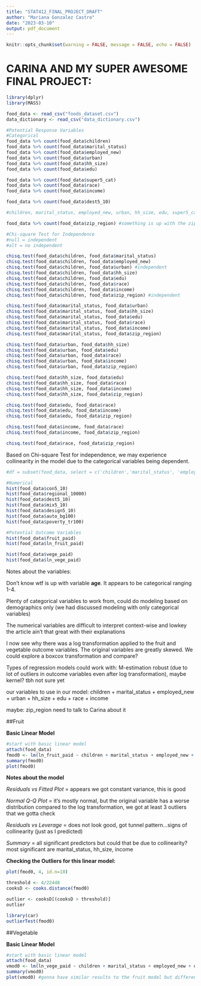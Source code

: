 ```yaml
---
title: "STAT412_FINAL_PROJECT_DRAFT"
author: "Mariana Gonzalez Castro"
date: "2023-03-10"
output: pdf_document
---
```


```r
knitr::opts_chunk$set(warning = FALSE, message = FALSE, echo = FALSE)
```

# CARINA AND MY SUPER AWESOME FINAL PROJECT:

```r
library(dplyr)
library(MASS)
```

```r
food_data <- read_csv("foods_dataset.csv")
data_dictionary <- read_csv("data_dictionary.csv")

```

```r
#Potential Response Variables
#Categorical
food_data %>% count(food_data$children)
food_data %>% count(food_data$marital_status)
food_data %>% count(food_data$employed_new)
food_data %>% count(food_data$urban)
food_data %>% count(food_data$hh_size)
food_data %>% count(food_data$edu)

food_data %>% count(food_data$super5_cat)
food_data %>% count(food_data$race)
food_data %>% count(food_data$income)

food_data %>% count(food_data$dest5_10)
```

```r
#children, marital_status, employed_new, urban, hh_size, edu, super5_cat, race, income, dest5_10, zip_region

food_data %>% count(food_data$zip_region) #something is up with the zip code due to the observations that have 4 digits instead of 5
```

```r
#Chi-square Test for Independence
#null = independent
#alt = no independent

chisq.test(food_data$children, food_data$marital_status)
chisq.test(food_data$children, food_data$employed_new)
chisq.test(food_data$children, food_data$urban) #independent
chisq.test(food_data$children, food_data$hh_size)
chisq.test(food_data$children, food_data$edu)
chisq.test(food_data$children, food_data$race)
chisq.test(food_data$children, food_data$income)
chisq.test(food_data$children, food_data$zip_region) #independent

chisq.test(food_data$marital_status, food_data$urban)
chisq.test(food_data$marital_status, food_data$hh_size)
chisq.test(food_data$marital_status, food_data$edu)
chisq.test(food_data$marital_status, food_data$race)
chisq.test(food_data$marital_status, food_data$income)
chisq.test(food_data$marital_status, food_data$zip_region)

chisq.test(food_data$urban, food_data$hh_size)
chisq.test(food_data$urban, food_data$edu)
chisq.test(food_data$urban, food_data$race)
chisq.test(food_data$urban, food_data$income)
chisq.test(food_data$urban, food_data$zip_region)

chisq.test(food_data$hh_size, food_data$edu)
chisq.test(food_data$hh_size, food_data$race)
chisq.test(food_data$hh_size, food_data$income)
chisq.test(food_data$hh_size, food_data$zip_region)

chisq.test(food_data$edu, food_data$race)
chisq.test(food_data$edu, food_data$income)
chisq.test(food_data$edu, food_data$zip_region)

chisq.test(food_data$income, food_data$race)
chisq.test(food_data$income, food_data$zip_region)

chisq.test(food_data$race, food_data$zip_region)


```

Based on Chi-square Test for independence, we may experience collinearity in the model due to the categorical variables being dependent. 


```r
#df = subset(food_data, select = c('children','marital_status', 'employed_new', 'urban', 'hh_size', 'edu', 'race', 'income'))
```




```r
#Numerical
hist(food_data$con5_10)
hist(food_data$regional_10000)
hist(food_data$dest5_10)
hist(food_data$mix5_10)
hist(food_data$design5_10)
hist(food_data$auto_bg100)
hist(food_data$poverty_tr100)

```


```r
#Potential Outcome Variables
hist(food_data$fruit_paid)
hist(food_data$ln_fruit_paid)

hist(food_data$vege_paid)
hist(food_data$ln_vege_paid)
```



Notes about the variables: 

Don't know wtf is up with variable **age**. It appears to be categorical ranging 1-4.

Plenty of categorical variables to work from, could do modeling based on demographics only (we had discussed modeling with only categorical variables)

The numerical variables are difficult to interpret context-wise and lowkey the article ain't that great with their explanations

I now see why there was a log transformation applied to the fruit and vegetable outcome variables. The original variables are greatly skewed. We could explore a boxcox transformation and compare? 

Types of regression models could work with: M-estimation robust (due to lot of outliers in outcome variables even after log transformation), maybe kernel? tbh not sure yet

our variables to use in our model: children + marital_status + employed_new + urban + hh_size + edu + race + income

maybe: zip_region need to talk to Carina about it

##Fruit

**Basic Linear Model**
```r
#start with basic linear model 
attach(food_data)
fmod0 <- lm(ln_fruit_paid ~ children + marital_status + employed_new + urban + hh_size + edu + race + income)
summary(fmod0)
plot(fmod0)
```

**Notes about the model**

*Residuals vs Fitted Plot* = appears we got constant variance, this is good

*Normal Q-Q Plot* = it's mostly normal, but the original variable has a worse distribution compared to the log transformation, we got at least 3 outliers that we gotta check 

*Residuals vs Leverage* = does not look good, got tunnel pattern...signs of collinearity (just as I  predicted)

*Summary* = all significant predictors but could that be due to collinearity? most significant are marital_status, hh_size, income

**Checking the Outliers for this linear model:**

```r
plot(fmod0, 4, id.n=10)

threshold <- 4/22448
cooksD <- cooks.distance(fmod0)

outlier <- cooksD[(cooksD > threshold)]
outlier

library(car)
outlierTest(fmod0)

```

##Vegetable

**Basic Linear Model**
```r
#start with basic linear model 
attach(food_data)
vmod0 <- lm(ln_vege_paid ~ children + marital_status + employed_new + urban + hh_size + edu + race + income)
summary(vmod0)
plot(vmod0) #gonna have similar results to the fruit model but different significant predictors
```



